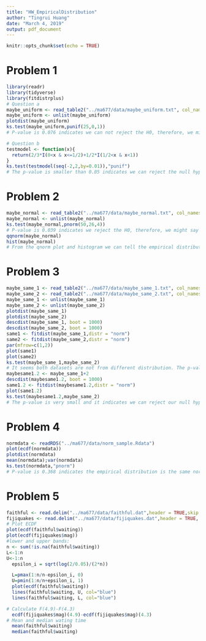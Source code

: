 ```yaml
---
title: "HW_EmpiricalDistribution"
author: "Tingrui Huang"
date: "March 4, 2019"
output: pdf_document
---
```


```r
knitr::opts_chunk$set(echo = TRUE)
```

# Problem 1
```R
library(readr)
library(tidyverse)
library(fitdistrplus)
# Question a
maybe_uniform <- read_table2("../ma677/data/maybe_uniform.txt", col_names = FALSE)
maybe_uniform <- unlist(maybe_uniform)
plotdist(maybe_uniform)
ks.test(maybe_uniform,punif(25,0,1))
# P-value is 0.076 indicates we can not reject the H0, therefore, we might say the empirical distribution is the same as uniform distribution.

# Question b
testmodel <- function(x){
  return(2/3*I(0<x & x<=1/2)+1/2*I(1/2<x & x<1))
}
ks.test(testmodel(seq(-2,2,by=0.01)),"punif")
# The p-value is smaller than 0.05 indicates we can reject the null hypothesis, hence we can say the two distributions are not the same. D statistics value 0.75 indicates the model is not better than uniform distribution.
```

# Problem 2
```R
maybe_normal <- read_table2("../ma677/data/maybe_normal.txt", col_names = FALSE)
maybe_normal <- unlist(maybe_normal)
ks.test(maybe_normal,pnorm(50,26,4))
# P-value is 0.039 indicates we reject the H0, therefore, we might say the empirical distribution is different from normal distribution with mean=26 and sd=4.
qqnorm(maybe_normal)
hist(maybe_normal)
# From the qnorm plot and histogram we can tell the empirical distribution is close to normal distribution.
```

# Problem 3
```R
maybe_same_1 <- read_table2("../ma677/data/maybe_same_1.txt", col_names = FALSE)
maybe_same_2 <- read_table2("../ma677/data/maybe_same_2.txt", col_names = FALSE)
maybe_same_1 <- unlist(maybe_same_1)
maybe_same_2 <- unlist(maybe_same_2)
plotdist(maybe_same_1)
plotdist(maybe_same_2)
descdist(maybe_same_1, boot = 1000)
descdist(maybe_same_2, boot = 1000)
same1 <- fitdist(maybe_same_1,distr = "norm")
same2 <- fitdist(maybe_same_2,distr = "norm")
par(mfrow=c(1,2))
plot(same1)
plot(same2)
ks.test(maybe_same_1,maybe_same_2)
# It seems both datasets are not from different distribution. The p-value 0.33 indicates we can not reject the null hypothesis, hence the two distributions are not different.
maybesame1.2 <- maybe_same_1+2
descdist(maybesame1.2, boot = 1000)
same1.2 <- fitdist(maybesame1.2,distr = "norm")
plot(same1.2)
ks.test(maybesame1.2,maybe_same_2)
# The p-value is very small and it indicates we can reject our null hypothesis, such that we can say the two distributions are not the same.
```

# Problem 4
```r
normdata <- readRDS("../ma677/data/norm_sample.Rdata")
plot(ecdf(normdata))
plotdist(normdata)
mean(normdata);var(normdata)
ks.test(normdata,"pnorm")
# P-value is 0.368 indicates the empirical distribution is the same normal distribution
```

# Problem 5
```r
faithful <- read.delim("../ma677/data/faithful.dat",header = TRUE,skip = 20,sep = "")
fijiquakes <- read.delim("../ma677/data/fijiquakes.dat",header = TRUE, sep = "")
# Plot ECDF
plot(ecdf(faithful$waiting))
plot(ecdf(fijiquakes$mag))
#lower and upper bands:
n <- sum(!is.na(faithful$waiting))
L<-1:n
U<-1:n
  epsilon_i = sqrt(log(2/0.05)/(2*n))

  L=pmax(1:n/n-epsilon_i, 0)
  U=pmin(1:n/n+epsilon_i, 1)
  plot(ecdf(faithful$waiting))
  lines(faithful$waiting, U, col="blue")
  lines(faithful$waiting, L, col="blue")

# Calculate F(4.9)-F(4.3)
  ecdf(fijiquakes$mag)(4.9)-ecdf(fijiquakes$mag)(4.3)
# Mean and median wating time
  mean(faithful$waiting)
  median(faithful$waiting)
```